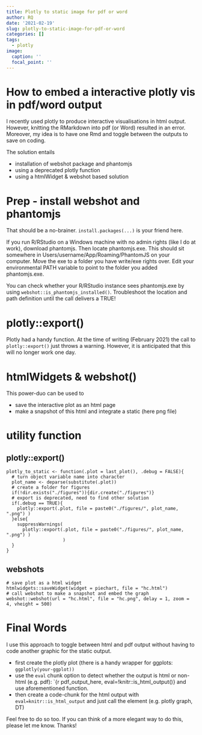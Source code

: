 ```yaml
---
title: Plotly to static image for pdf or word
author: RQ
date: '2021-02-19'
slug: plotly-to-static-image-for-pdf-or-word
categories: []
tags:
  - plotly
image:
  caption: ''
  focal_point: ''
---
```


# How to embed a interactive plotly vis in pdf/word output

I recently used plotly to produce interactive visualisations in html output.
However, knitting the RMarkdown into pdf (or Word) resulted in an error.
Moreover, my idea is to have one Rmd and toggle between the outputs to save on coding.

The solution entails

* installation of webshot package and phantomjs
* using a deprecated plotly function
* using a htmlWidget & webshot based solution

# Prep - install webshot and phantomjs

That should be a no-brainer. `install.packages(...)` is your friend here.

If you run R/RStudio on a Windows machine with no admin rights (like I do at work), download phantomjs. Then locate phantomjs.exe. This should sit somewhere in Users/username/App/Roaming/PhantomJS on your computer. Move the exe to a folder you have write/exe rights over. Edit your environmental PATH variable to point to the folder you added phantomjs.exe.

You can check whether your R/RStudio instance sees phantomjs.exe by using `webshot::is_phantomjs_installed()`. Troubleshoot the location and path definition until the call delivers a TRUE!

# plotly::export()

Plotly had a handy function. At the time of writing (February 2021) the call to `plotly::export()` just throws a warning. However, it is anticipated that this will no longer work one day.

# htmlWidgets & webshot()

This power-duo can be used to 

* save the interactive plot as an html page
* make a snapshot of this html and integrate a static (here png file)

# utility function

## plotly::export()

````
plotly_to_static <- function(.plot = last_plot(), .debug = FALSE){
  # turn object variable name into character
  plot_name <- deparse(substitute(.plot))
  # create a folder for figures
  if(!dir.exists("./figures")){dir.create("./figures")}
  # export is deprecated, need to find other solution
  if(.debug == TRUE){
    plotly::export(.plot, file = paste0("./figures/", plot_name, ".png") )
  }else{
    suppressWarnings(
      plotly::export(.plot, file = paste0("./figures/", plot_name, ".png") )
                     )
  }
}
````

## webshots

````
# save plot as a html widget
htmlwidgets::saveWidget(widget = piechart, file = "hc.html")
# call webshot to make a snapshot and embed the graph
webshot::webshot(url = "hc.html", file = "hc.png", delay = 1, zoom = 4, vheight = 500)
```` 

# Final Words

I use this approach to toggle between html and pdf output without having to code another graphic for the static output.

* first create the plotly plot (there is a handy wrapper for ggplots: `ggplotly(your-ggplot))`
* use the `eval` chunk option to detect whether the output is html or non-html (e.g. pdf): `{r pdf_output_here, eval=!knitr::is_html_output()} and use aforementioned function.
* then create a code-chunk for the html output with `eval=knitr::is_html_output` and just call the element (e.g. plotly graph, DT)

Feel free to do so too. If you can think of a more elegant way to do this, please let me know. Thanks!